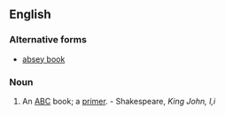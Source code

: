 ==English==

===Alternative forms===
* [[absey book]]

===Noun===
{{en-noun|sg=[[absey]]-[[book]]}}

# {{Obsolete}} An [[ABC]] book; a [[primer]]. - Shakespeare, ''King John, I,i''